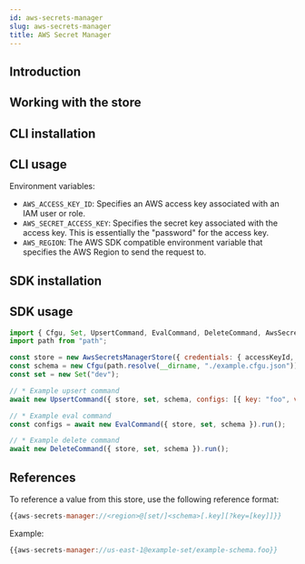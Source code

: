 ```yaml
---
id: aws-secrets-manager
slug: aws-secrets-manager
title: AWS Secret Manager
---
```



## Introduction

<StoreIntroSnippet storeName={introStoreName} />

## Working with the store

## CLI installation

<CliInstallSnippet />

## CLI usage

<CliUsageSnippet scheme={scheme} uriStructure={uriStructure} />

Environment variables:

- `AWS_ACCESS_KEY_ID`: Specifies an AWS access key associated with an IAM user or role.
- `AWS_SECRET_ACCESS_KEY`: Specifies the secret key associated with the access key. This is essentially the "password" for the access key.
- `AWS_REGION`: The AWS SDK compatible environment variable that specifies the AWS Region to send the request to.

<CliExamplesSnippet scheme={scheme} uriExample={uriExample} />

## SDK installation

<SdkInstallSnippet />

## SDK usage

```node.js
import { Cfgu, Set, UpsertCommand, EvalCommand, DeleteCommand, AwsSecretsManagerStore} from "@configu/node";
import path from "path";

const store = new AwsSecretsManagerStore({ credentials: { accessKeyId, secretAccessKey}, region });
const schema = new Cfgu(path.resolve(__dirname, "./example.cfgu.json"));
const set = new Set("dev");

// * Example upsert command
await new UpsertCommand({ store, set, schema, configs: [{ key: "foo", value: "bar" }] }).run();

// * Example eval command
const configs = await new EvalCommand({ store, set, schema }).run();

// * Example delete command
await new DeleteCommand({ store, set, schema }).run();
```

## References

To reference a value from this store, use the following reference format:

```node.js
{{aws-secrets-manager://<region>@[set/]<schema>[.key][?key=[key]]}}
```

Example:

```node.js
{{aws-secrets-manager://us-east-1@example-set/example-schema.foo}}
```
